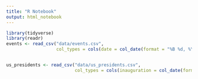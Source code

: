 ```yaml
---
title: "R Notebook"
output: html_notebook
---
```



```r
library(tidyverse)
library(readr)
events <- read_csv("data/events.csv", 
                   col_types = cols(date = col_date(format = "%B %d, %Y")))


us_presidents <- read_csv("data/us_presidents.csv", 
                          col_types = cols(inauguration = col_date(format = "%B %d, %Y")))

```